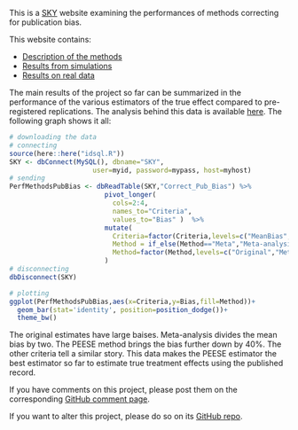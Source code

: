 

This is a [SKY](https://chabefer.github.io/SKY/index.html) website examining the performances of methods correcting for publication bias.

This website contains:

* [Description of the methods](Methods.html)
* [Results from simulations](Simulations.html)
* [Results on real data](Estimation_Pub_bias.html)

The main results of the project so far can be summarized in the performance of the various estimators of the true effect compared to pre-registered replications.
The analysis behind this data is available [here](Estimation_Pub_Bias.html).
The following graph shows it all:

```r
# downloading the data
# connecting
source(here::here("idsql.R"))
SKY <- dbConnect(MySQL(), dbname="SKY",
                     user=myid, password=mypass, host=myhost)
# sending
PerfMethodsPubBias <- dbReadTable(SKY,"Correct_Pub_Bias") %>%
                        pivot_longer(
                          cols=2:4,
                          names_to="Criteria",
                          values_to="Bias" )  %>%
                        mutate(
                          Criteria=factor(Criteria,levels=c("MeanBias","MAD","RMSE")),
                          Method = if_else(Method=="Meta","Meta-analysis",Method),
                          Method=factor(Method,levels=c("Original","Meta-analysis","PEESE"))
                        )
# disconnecting
dbDisconnect(SKY)

# plotting 
ggplot(PerfMethodsPubBias,aes(x=Criteria,y=Bias,fill=Method))+
  geom_bar(stat='identity', position=position_dodge())+
  theme_bw()
```

The original estimates have large baises.
Meta-analysis divides the mean bias by two.
The PEESE method brings the bias further down by 40\%.
The other criteria tell a similar story.
This data makes the PEESE estimator the best estimator so far to estimate true treatment effects using the published record.

If you have comments on this project, please post them on the corresponding [GitHub comment page](https://github.com/chabefer/SKY_Correct_Pub_Bias/discussions).

If you want to alter this project, please do so on its [GitHub repo](https://github.com/chabefer/SKY_Correct_Pub_Bias).

